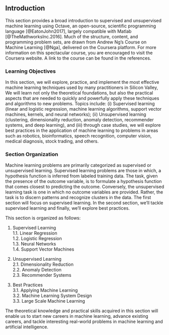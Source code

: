 ## Introduction 
This section provides a broad introduction to supervised and unsupervised machine learning using Octave, an open-source, scientific programming language [@EatonJohn2017], largely compatible with Matlab [@TheMathworksInc.2016]. Much of the structure, content, and programming problem sets, are drawn from Andrew Ng's Course on Machine Learning [@Nga], delivered on the Coursera platform. For more information on this spectacular course, you are encouraged to visit the Coursera website. A link to the course can be found in the references.

### Learning Objectives
In this section, we will explore, practice, and implement the most effective machine learning techniques used by many practitioners in Silicon Valley,  We will learn not only the theoretical foundations, but also the practical aspects that are needed to quickly and powerfully apply these techniques and algorithms to new problems. Topics include: (i) Supervised learning (linear and logistic regression, machine learning algorithms, support vector machines, kernels, and  neural networks); (ii) Unsupervised learning (clustering, dimensionality reduction, anomaly detection, recommender systems, and deep learning), and (iii) through case studies, we will explore best practices in the application of machine learning to problems in areas such as robotics, bioinformatics, speech recognition, computer vision, medical diagnosis, stock trading, and others. 

### Section Organization
Machine learning problems are primarily categorized as supervised or unsupervised learning. Supervised learning problems are those in which, a hypothesis function is inferred from labeled training data. The task, given the presence of the outcome variable, is to formulate a hypothesis function that comes closest to predicting the outcome. Conversely, the unsupervised learning task is one in which no outcome variables are provided. Rather, the task is to discern patterns and recognize clusters in the data. The first section will focus on supervised learning.  In the second section, we'll tackle supervised learning and finally, we'll explore best practices.  

This section is organized as follows:   

1. Supervised Learning   
1.1. Linear Regression   
1.2. Logistic Regression   
1.3. Neural Networks   
1.4. Support Vector Machines  
  
2. Unsupervised Learning   
2.1. Dimensionality Reduction   
2.2. Anomaly Detection   
2.3. Recommender Systems    
  
3. Best Practices   
3.1. Applying Machine Learning   
3.2. Machine Learning System Design   
3.3. Large Scale Machine Learning   

The theoretical knowledge and practical skills acquired in this section will enable us to start new careers in machine learning, advance existing careers, and tackle interesting real-world problems in machine learning and artificial intelligence.